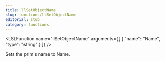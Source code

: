 ```yaml
---
title: llSetObjectName
slug: functions/llSetObjectName
editorial: stub
category: functions
---
```


<LSLFunction
	name="llSetObjectName"
	arguments={[
	{
		"name": "Name",
		"type": "string"
	}
]}
/>

Sets the prim's name to Name.

